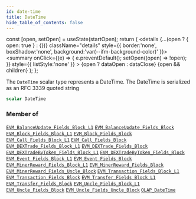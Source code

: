 ```yaml
---
id: date-time
title: DateTime
hide_table_of_contents: false
---
```







  const [open, setOpen] = useState(startOpen);
  return (
    <details {...(open ? { open: true } : {})} className="details" style={{ border:'none', boxShadow:'none', background:'var(--ifm-background-color)' }}>
      <summary
        onClick={(e) => {
          e.preventDefault();
          setOpen((open) => !open);
        }}
        style={{ listStyle:'none' }}
      >
      {open ? dataOpen : dataClose}
      </summary>
      {open && children}
    </details>
  );
};




The `DateTime` scalar type represents a DateTime. The DateTime is serialized as an RFC 3339 quoted string


```graphql
scalar DateTime
```






### Member of

[`EVM_BalanceUpdate_Fields_Block_L1`](/docs/graphql-reference/objects/evm-balance-update-fields-block-l1)  <Badge class="secondary" text="object"/><Bullet />[`EVM_BalanceUpdate_Fields_Block`](/docs/graphql-reference/objects/evm-balance-update-fields-block)  <Badge class="secondary" text="object"/><Bullet />[`EVM_Block_Fields_Block_L1`](/docs/graphql-reference/objects/evm-block-fields-block-l1)  <Badge class="secondary" text="object"/><Bullet />[`EVM_Block_Fields_Block`](/docs/graphql-reference/objects/evm-block-fields-block)  <Badge class="secondary" text="object"/><Bullet />[`EVM_Call_Fields_Block_L1`](/docs/graphql-reference/objects/evm-call-fields-block-l1)  <Badge class="secondary" text="object"/><Bullet />[`EVM_Call_Fields_Block`](/docs/graphql-reference/objects/evm-call-fields-block)  <Badge class="secondary" text="object"/><Bullet />[`EVM_DEXTrade_Fields_Block_L1`](/docs/graphql-reference/objects/evm-dextrade-fields-block-l1)  <Badge class="secondary" text="object"/><Bullet />[`EVM_DEXTrade_Fields_Block`](/docs/graphql-reference/objects/evm-dextrade-fields-block)  <Badge class="secondary" text="object"/><Bullet />[`EVM_DEXTradeByToken_Fields_Block_L1`](/docs/graphql-reference/objects/evm-dextrade-by-token-fields-block-l1)  <Badge class="secondary" text="object"/><Bullet />[`EVM_DEXTradeByToken_Fields_Block`](/docs/graphql-reference/objects/evm-dextrade-by-token-fields-block)  <Badge class="secondary" text="object"/><Bullet />[`EVM_Event_Fields_Block_L1`](/docs/graphql-reference/objects/evm-event-fields-block-l1)  <Badge class="secondary" text="object"/><Bullet />[`EVM_Event_Fields_Block`](/docs/graphql-reference/objects/evm-event-fields-block)  <Badge class="secondary" text="object"/><Bullet />[`EVM_MinerReward_Fields_Block_L1`](/docs/graphql-reference/objects/evm-miner-reward-fields-block-l1)  <Badge class="secondary" text="object"/><Bullet />[`EVM_MinerReward_Fields_Block`](/docs/graphql-reference/objects/evm-miner-reward-fields-block)  <Badge class="secondary" text="object"/><Bullet />[`EVM_MinerReward_Fields_Uncle_Block`](/docs/graphql-reference/objects/evm-miner-reward-fields-uncle-block)  <Badge class="secondary" text="object"/><Bullet />[`EVM_Transaction_Fields_Block_L1`](/docs/graphql-reference/objects/evm-transaction-fields-block-l1)  <Badge class="secondary" text="object"/><Bullet />[`EVM_Transaction_Fields_Block`](/docs/graphql-reference/objects/evm-transaction-fields-block)  <Badge class="secondary" text="object"/><Bullet />[`EVM_Transfer_Fields_Block_L1`](/docs/graphql-reference/objects/evm-transfer-fields-block-l1)  <Badge class="secondary" text="object"/><Bullet />[`EVM_Transfer_Fields_Block`](/docs/graphql-reference/objects/evm-transfer-fields-block)  <Badge class="secondary" text="object"/><Bullet />[`EVM_Uncle_Fields_Block_L1`](/docs/graphql-reference/objects/evm-uncle-fields-block-l1)  <Badge class="secondary" text="object"/><Bullet />[`EVM_Uncle_Fields_Block`](/docs/graphql-reference/objects/evm-uncle-fields-block)  <Badge class="secondary" text="object"/><Bullet />[`EVM_Uncle_Fields_Uncle_Block`](/docs/graphql-reference/objects/evm-uncle-fields-uncle-block)  <Badge class="secondary" text="object"/><Bullet />[`OLAP_DateTime`](/docs/graphql-reference/inputs/olap-date-time)  <Badge class="secondary" text="input"/>

